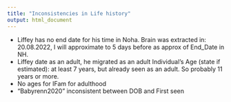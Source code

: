 ```yaml
---
title: "Inconsistencies in Life history"
output: html_document
---
```


- Liffey has no end date for his time in Noha. Brain was extracted in: 20.08.2022, I will approximate to 5 days before as approx of End_Date in NH.
- Liffey date as an adult, he migrated as an adult Individual’s Age (state if estimated): at least 7 years, but already seen as an adult. So probably 11 years
or more.
- No ages for IFam for adulthood
- "Babyrenn2020" inconsistent between DOB and First seen